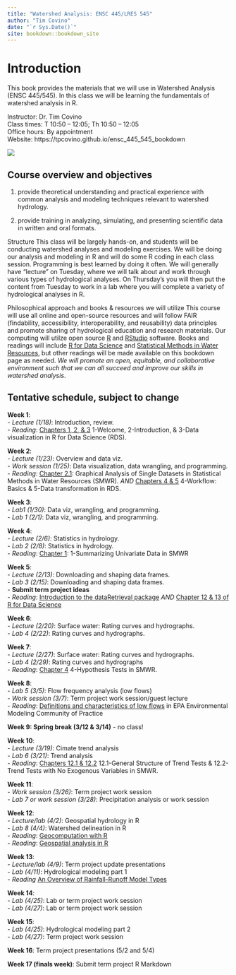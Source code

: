 ```yaml
--- 
title: "Watershed Analysis: ENSC 445/LRES 545"
author: "Tim Covino"
date: "`r Sys.Date()`"
site: bookdown::bookdown_site
---
```


# Introduction

This book provides the materials that we will use in Watershed Analysis (ENSC 445/545). In this class we will be learning the fundamentals of watershed analysis in R. 

Instructor: Dr. Tim Covino\
Class times: T 10:50 – 12:05; Th 10:50 – 12:05\
Office hours: By appointment\
Website: https://tpcovino.github.io/ensc_445_545_bookdown

![](images/big-hole-river-lead.jpeg)

## Course overview and objectives 

(1) provide theoretical understanding and practical experience with common analysis and modeling techniques relevant to watershed hydrology. 

(2) provide training in analyzing, simulating, and presenting scientific data in written and oral formats.

Structure 
This class will be largely hands-on, and students will be conducting watershed analyses and modeling exercises. We will be doing our analysis and modeling in R and will do some R coding in each class session. Programming is best learned by doing it often. We will generally have "lecture" on Tuesday, where we will talk about and work through various types of hydrological analyses. On Thursday's you will then put the content from Tuesday to work in a lab where you will complete a variety of hydrological analyses in R. 


Philosophical approach and books & resources we will utilize 
This course will use all online and open-source resources and will follow FAIR (findability, accessibility, interoperability, and reusability) data principles and promote sharing of hydrological education and research materials. Our computing will utilze open source [R](https://cran.rstudio.com/){target="_blank"} and [RStudio](https://posit.co/download/rstudio-desktop/){target="_blank"} software. Books and readings will include [R for Data Science](https://r4ds.hadley.nz/){target="_blank"} and [Statistical Methods in Water Resources](https://pubs.usgs.gov/tm/04/a03/tm4a3.pdf){target="_blank"}, but other readings will be made available on this bookdown page as needed. *We will promote an open, equitable, and collaborative environment such that we can all succeed and improve our skills in watershed analysis*.  
 
## Tentative schedule, subject to change

**Week 1**: <br> 
- *Lecture (1/18)*: Introduction, review.\
- *Reading*: [Chapters 1, 2, & 3](https://r4ds.had.co.nz/introduction.html){target="_blank"} 1-Welcome, 2-Introduction, & 3-Data visualization in R for Data Science (RDS).

**Week 2**: <br>
- *Lecture (1/23)*: Overview and data viz. <br>
- *Work session (1/25)*: Data visualization, data wrangling, and programming. <br>
- *Reading*: [Chapter 2.1](https://pubs.usgs.gov/tm/04/a03/tm4a3.pdf){target="_blank"}: Graphical Analysis of Single Datasets in Statistical Methods in Water Resources (SMWR).
*AND* [Chapters 4 & 5](https://r4ds.had.co.nz/workflow-basics.html){target="_blank"} 4-Workflow: Basics & 5-Data transformation in RDS. <br>

**Week 3**: <br>
- *Lab1 (1/30)*: Data viz, wrangling, and programming. <br>
- *Lab 1 (2/1)*: Data viz, wrangling, and programming. <br>

**Week 4**: <br>
- *Lecture (2/6)*: Statistics in hydrology. <br>
- *Lab 2 (2/8)*: Statistics in hydrology. <br>
- *Reading*: [Chapter 1](https://pubs.usgs.gov/tm/04/a03/tm4a3.pdf){target="_blank"}: 1-Summarizing Univariate Data in SMWR 

**Week 5**: <br> 
- *Lecture (2/13)*: Downloading and shaping data frames.<br>
- *Lab 3 (2/15)*: Downloading and shaping data frames. <br>
- **Submit term project ideas** <br>
- *Reading*: [Introduction to the dataRetrieval package](https://cran.r-project.org/web/packages/dataRetrieval/vignettes/dataRetrieval.html){target="_blank"}
*AND* [Chapter 12 & 13 of R for Data Science](https://r4ds.had.co.nz/tidy-data.html){target="_blank"}

**Week 6**: <br> 
- *Lecture (2/20)*: Surface water: Rating curves and hydrographs. \
- *Lab 4 (2/22)*: Rating curves and hydrographs. <br>

**Week 7**: <br>
- *Lecture (2/27)*: Surface water: Rating curves and hydrographs. <br>
- *Lab 4 (2/29)*: Rating curves and hydrographs <br>
- *Reading*: [Chapter 4](https://pubs.usgs.gov/tm/04/a03/tm4a3.pdf){target="_blank"} 4-Hypothesis Tests in SMWR. 

**Week 8**: <br>
- *Lab 5 (3/5)*: Flow frequency analysis (low flows) <br>
- *Work session (3/7)*: Term project work session/guest lecture <br>
- *Reading*: [Definitions and characteristics of low flows](https://www.epa.gov/ceam/definition-and-characteristics-low-flows#1Q10){target="_blank"} in EPA Environmental Modeling Community of Practice

**Week 9: Spring break (3/12 & 3/14)** - no class!

**Week 10**: <br>
- *Lecture (3/19)*: Cimate trend analysis <br>
- *Lab 6 (3/21)*: Trend analysis <br>
- *Reading*: [Chapters 12.1 & 12.2](https://pubs.usgs.gov/tm/04/a03/tm4a3.pdf){target="_blank"} 12.1-General Structure of Trend Tests & 12.2-Trend Tests with No Exogenous Variables in SMWR. 

**Week 11**: <br>
- *Work session (3/26)*: Term project work session <br>
- *Lab 7 or work session (3/28)*: Precipitation analysis or work session <br>

**Week 12**: <br>
- *Lecture/lab (4/2)*: Geospatial hydrology in R <br>
- *Lab 8 (4/4)*: Watershed delineation in R <br>
- *Reading*: [Geocomputation with R](https://geocompr.robinlovelace.net/intro.html){target="_blank"} <br>
- *Reading*: [Geospatial analysis in R](https://pjbartlein.github.io/REarthSysSci/geospatial.html){target="_blank"}

**Week 13**: <br>
- *Lecture/lab (4/9)*: Term project update presentations <br>
- *Lab (4/11)*: Hydrological modeling part 1 <br>
- *Reading* [An Overview of Rainfall-Runoff Model Types](https://cfpub.epa.gov/si/si_public_record_report.cfm?dirEntryId=339328&Lab=NERL){target="_blank"}

**Week 14**: <br>
- *Lab (4/25)*: Lab or term project work session <br>
- *Lab (4/27)*: Lab or term project work session <br>

**Week 15**: <br>
- *Lab (4/25)*: Hydrological modeling part 2 <br>
- *Lab (4/27)*: Term project work session

**Week 16**: Term project presentations (5/2 and 5/4)

**Week 17 (finals week)**: Submit term project R Markdown












